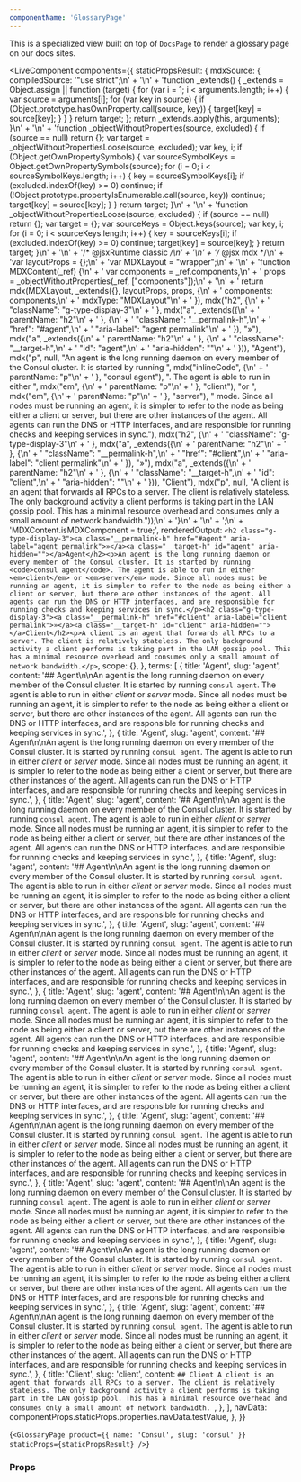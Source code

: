 ```yaml
---
componentName: 'GlossaryPage'
---
```


This is a specialized view built on top of `DocsPage` to render a glossary page on our docs sites.

<LiveComponent
  components={{
    staticPropsResult: {
      mdxSource: {
        compiledSource:
          '"use strict";\n' +
          '\n' +
          'function _extends() { _extends = Object.assign || function (target) { for (var i = 1; i < arguments.length; i++) { var source = arguments[i]; for (var key in source) { if (Object.prototype.hasOwnProperty.call(source, key)) { target[key] = source[key]; } } } return target; }; return _extends.apply(this, arguments); }\n' +
          '\n' +
          'function _objectWithoutProperties(source, excluded) { if (source == null) return {}; var target = _objectWithoutPropertiesLoose(source, excluded); var key, i; if (Object.getOwnPropertySymbols) { var sourceSymbolKeys = Object.getOwnPropertySymbols(source); for (i = 0; i < sourceSymbolKeys.length; i++) { key = sourceSymbolKeys[i]; if (excluded.indexOf(key) >= 0) continue; if (!Object.prototype.propertyIsEnumerable.call(source, key)) continue; target[key] = source[key]; } } return target; }\n' +
          '\n' +
          'function _objectWithoutPropertiesLoose(source, excluded) { if (source == null) return {}; var target = {}; var sourceKeys = Object.keys(source); var key, i; for (i = 0; i < sourceKeys.length; i++) { key = sourceKeys[i]; if (excluded.indexOf(key) >= 0) continue; target[key] = source[key]; } return target; }\n' +
          '\n' +
          '/* @jsxRuntime classic */\n' +
          '\n' +
          '/* @jsx mdx */\n' +
          'var layoutProps = {};\n' +
          'var MDXLayout = "wrapper";\n' +
          '\n' +
          'function MDXContent(_ref) {\n' +
          ' var components = _ref.components,\n' +
          ' props = _objectWithoutProperties(_ref, ["components"]);\n' +
          '\n' +
          ' return mdx(MDXLayout, _extends({}, layoutProps, props, {\n' +
          ' components: components,\n' +
          ' mdxType: "MDXLayout"\n' +
          ' }), mdx("h2", {\n' +
          ' "className": "g-type-display-3"\n' +
          ' }, mdx("a", _extends({\n' +
          ' parentName: "h2"\n' +
          ' }, {\n' +
          ' "className": "__permalink-h",\n' +
          ' "href": "#agent",\n' +
          ' "aria-label": "agent permalink"\n' +
          ' }), "»"), mdx("a", _extends({\n' +
          ' parentName: "h2"\n' +
          ' }, {\n' +
          ' "className": "__target-h",\n' +
          ' "id": "agent",\n' +
          ' "aria-hidden": ""\n' +
          ' })), "Agent"), mdx("p", null, "An agent is the long running daemon on every member of the Consul cluster. It is started by running ", mdx("inlineCode", {\n' +
          ' parentName: "p"\n' +
          ' }, "consul agent"), ". The agent is able to run in either ", mdx("em", {\n' +
          ' parentName: "p"\n' +
          ' }, "client"), "or ", mdx("em", {\n' +
          ' parentName: "p"\n' +
          ' }, "server"), " mode. Since all nodes must be running an agent, it is simpler to refer to the node as being either a client or server, but there are other instances of the agent. All agents can run the DNS or HTTP interfaces, and are responsible for running checks and keeping services in sync."), mdx("h2", {\n' +
          ' "className": "g-type-display-3"\n' +
          ' }, mdx("a", _extends({\n' +
          ' parentName: "h2"\n' +
          ' }, {\n' +
          ' "className": "__permalink-h",\n' +
          ' "href": "#client",\n' +
          ' "aria-label": "client permalink"\n' +
          ' }), "»"), mdx("a", _extends({\n' +
          ' parentName: "h2"\n' +
          ' }, {\n' +
          ' "className": "__target-h",\n' +
          ' "id": "client",\n' +
          ' "aria-hidden": ""\n' +
          ' })), "Client"), mdx("p", null, "A client is an agent that forwards all RPCs to a server. The client is relatively stateless. The only background activity a client performs is taking part in the LAN gossip pool. This has a minimal resource overhead and consumes only a small amount of network bandwidth."));\n' +
          '}\n' +
          '\n' +
          ';\n' +
          'MDXContent.isMDXComponent = true;',
        renderedOutput: `<h2 class="g-type-display-3"><a class="__permalink-h" href="#agent" aria-label="agent permalink">»</a><a class="__target-h" id="agent" aria-hidden=""></a>Agent</h2><p>An agent is the long running daemon on every member of the Consul cluster. It is started by running <code>consul agent</code>. The agent is able to run in either <em>client</em> or <em>server</em> mode. Since all nodes must be running an agent, it is simpler to refer to the node as being either a client or server, but there are other instances of the agent. All agents can run the DNS or HTTP interfaces, and are responsible for running checks and keeping services in sync.</p><h2 class="g-type-display-3"><a class="__permalink-h" href="#client" aria-label="client permalink">»</a><a class="__target-h" id="client" aria-hidden=""></a>Client</h2><p>A client is an agent that forwards all RPCs to a server. The client is relatively stateless. The only background activity a client performs is taking part in the LAN gossip pool. This has a minimal resource overhead and consumes only a small amount of network bandwidth.</p>`,
        scope: {},
      },
      terms: [
        {
          title: 'Agent',
          slug: 'agent',
          content:
            '## Agent\n\nAn agent is the long running daemon on every member of the Consul cluster. It is started by running `consul agent`. The agent is able to run in either _client_ or _server_ mode. Since all nodes must be running an agent, it is simpler to refer to the node as being either a client or server, but there are other instances of the agent. All agents can run the DNS or HTTP interfaces, and are responsible for running checks and keeping services in sync.',
        },
        {
          title: 'Agent',
          slug: 'agent',
          content:
            '## Agent\n\nAn agent is the long running daemon on every member of the Consul cluster. It is started by running `consul agent`. The agent is able to run in either _client_ or _server_ mode. Since all nodes must be running an agent, it is simpler to refer to the node as being either a client or server, but there are other instances of the agent. All agents can run the DNS or HTTP interfaces, and are responsible for running checks and keeping services in sync.',
        },
        {
          title: 'Agent',
          slug: 'agent',
          content:
            '## Agent\n\nAn agent is the long running daemon on every member of the Consul cluster. It is started by running `consul agent`. The agent is able to run in either _client_ or _server_ mode. Since all nodes must be running an agent, it is simpler to refer to the node as being either a client or server, but there are other instances of the agent. All agents can run the DNS or HTTP interfaces, and are responsible for running checks and keeping services in sync.',
        },
        {
          title: 'Agent',
          slug: 'agent',
          content:
            '## Agent\n\nAn agent is the long running daemon on every member of the Consul cluster. It is started by running `consul agent`. The agent is able to run in either _client_ or _server_ mode. Since all nodes must be running an agent, it is simpler to refer to the node as being either a client or server, but there are other instances of the agent. All agents can run the DNS or HTTP interfaces, and are responsible for running checks and keeping services in sync.',
        },
        {
          title: 'Agent',
          slug: 'agent',
          content:
            '## Agent\n\nAn agent is the long running daemon on every member of the Consul cluster. It is started by running `consul agent`. The agent is able to run in either _client_ or _server_ mode. Since all nodes must be running an agent, it is simpler to refer to the node as being either a client or server, but there are other instances of the agent. All agents can run the DNS or HTTP interfaces, and are responsible for running checks and keeping services in sync.',
        },
        {
          title: 'Agent',
          slug: 'agent',
          content:
            '## Agent\n\nAn agent is the long running daemon on every member of the Consul cluster. It is started by running `consul agent`. The agent is able to run in either _client_ or _server_ mode. Since all nodes must be running an agent, it is simpler to refer to the node as being either a client or server, but there are other instances of the agent. All agents can run the DNS or HTTP interfaces, and are responsible for running checks and keeping services in sync.',
        },
        {
          title: 'Agent',
          slug: 'agent',
          content:
            '## Agent\n\nAn agent is the long running daemon on every member of the Consul cluster. It is started by running `consul agent`. The agent is able to run in either _client_ or _server_ mode. Since all nodes must be running an agent, it is simpler to refer to the node as being either a client or server, but there are other instances of the agent. All agents can run the DNS or HTTP interfaces, and are responsible for running checks and keeping services in sync.',
        },
        {
          title: 'Agent',
          slug: 'agent',
          content:
            '## Agent\n\nAn agent is the long running daemon on every member of the Consul cluster. It is started by running `consul agent`. The agent is able to run in either _client_ or _server_ mode. Since all nodes must be running an agent, it is simpler to refer to the node as being either a client or server, but there are other instances of the agent. All agents can run the DNS or HTTP interfaces, and are responsible for running checks and keeping services in sync.',
        },
        {
          title: 'Agent',
          slug: 'agent',
          content:
            '## Agent\n\nAn agent is the long running daemon on every member of the Consul cluster. It is started by running `consul agent`. The agent is able to run in either _client_ or _server_ mode. Since all nodes must be running an agent, it is simpler to refer to the node as being either a client or server, but there are other instances of the agent. All agents can run the DNS or HTTP interfaces, and are responsible for running checks and keeping services in sync.',
        },
        {
          title: 'Agent',
          slug: 'agent',
          content:
            '## Agent\n\nAn agent is the long running daemon on every member of the Consul cluster. It is started by running `consul agent`. The agent is able to run in either _client_ or _server_ mode. Since all nodes must be running an agent, it is simpler to refer to the node as being either a client or server, but there are other instances of the agent. All agents can run the DNS or HTTP interfaces, and are responsible for running checks and keeping services in sync.',
        },
        {
          title: 'Agent',
          slug: 'agent',
          content:
            '## Agent\n\nAn agent is the long running daemon on every member of the Consul cluster. It is started by running `consul agent`. The agent is able to run in either _client_ or _server_ mode. Since all nodes must be running an agent, it is simpler to refer to the node as being either a client or server, but there are other instances of the agent. All agents can run the DNS or HTTP interfaces, and are responsible for running checks and keeping services in sync.',
        },
        {
          title: 'Client',
          slug: 'client',
          content: `## Client
A client is an agent that forwards all RPCs to a server. The client is relatively
stateless. The only background activity a client performs is taking part in the LAN gossip
pool. This has a minimal resource overhead and consumes only a small amount of network
bandwidth.
`,
        },
      ],
      navData: componentProps.staticProps.properties.navData.testValue,
    },
  }}
>
  {`<GlossaryPage product={{ name: 'Consul', slug: 'consul' }} staticProps={staticPropsResult} />`}
</LiveComponent>

<UsageDetails packageJson={packageJson} />

### Props

<PropsTable props={componentProps} />
